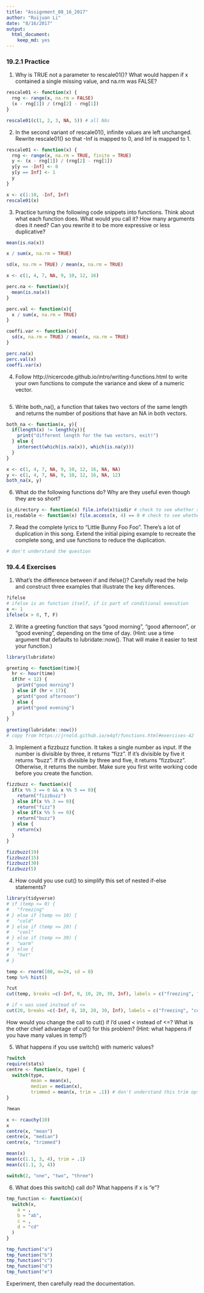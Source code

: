 ```yaml
---
title: "Assignment_08_16_2017"
author: "Ruijuan Li"
date: "8/16/2017"
output: 
  html_document: 
    keep_md: yes
---
```


### 19.2.1 Practice

1) Why is TRUE not a parameter to rescale01()? What would happen if x contained a single missing value, and na.rm was FALSE?
```r
rescale01 <- function(x) {
  rng <- range(x, na.rm = FALSE)
  (x - rng[1]) / (rng[2] - rng[1])
}

rescale01(c(1, 2, 3, NA, 5)) # all NAs
```

2) In the second variant of rescale01(), infinite values are left unchanged. Rewrite rescale01() so that -Inf is mapped to 0, and Inf is mapped to 1.
```r
rescale01 <- function(x) {
  rng <- range(x, na.rm = TRUE, finite = TRUE)
  y <- (x - rng[1]) / (rng[2] - rng[1])
  y[y == -Inf] <- 0
  y[y == Inf] <- 1
  y
}

x <- c(1:10, -Inf, Inf)
rescale01(x) 
```

3) Practice turning the following code snippets into functions. Think about what each function does. What would you call it? How many arguments does it need? Can you rewrite it to be more expressive or less duplicative?

```r
mean(is.na(x))

x / sum(x, na.rm = TRUE)

sd(x, na.rm = TRUE) / mean(x, na.rm = TRUE)
```

```r
x <- c(1, 4, 7, NA, 9, 10, 12, 16)

perc.na <- function(x){
  mean(is.na(x))
}

perc.val <- function(x){
  x / sum(x, na.rm = TRUE)
}  

coeffi.var <- function(x){
  sd(x, na.rm = TRUE) / mean(x, na.rm = TRUE)
} 

perc.na(x)
perc.val(x)
coeffi.var(x)
```

4) Follow http://nicercode.github.io/intro/writing-functions.html to write your own functions to compute the variance and skew of a numeric vector.
```r

```


5) Write both_na(), a function that takes two vectors of the same length and returns the number of positions that have an NA in both vectors.
```r
both_na <- function(x, y){
  if(length(x) != length(y)){
    print("different length for the two vectors, exit!")
  } else {
    intersect(which(is.na(x)), which(is.na(y)))
  }
}

x <- c(1, 4, 7, NA, 9, 10, 12, 16, NA, NA)
y <- c(1, 4, 7, NA, 9, 10, 12, 16, NA, 12)
both_na(x, y)
```

6) What do the following functions do? Why are they useful even though they are so short?

```r
is_directory <- function(x) file.info(x)$isdir # check to see whether x is a directory
is_readable <- function(x) file.access(x, 4) == 0 # check to see whether x is readable
```

7) Read the complete lyrics to “Little Bunny Foo Foo”. There’s a lot of duplication in this song. Extend the initial piping example to recreate the complete song, and use functions to reduce the duplication.
```r
# don't understand the question 
```

### 19.4.4 Exercises

1) What’s the difference between if and ifelse()? Carefully read the help and construct three examples that illustrate the key differences.
```r
?ifelse
# ifelse is an function itself, if is part of conditional execution  
x <- 1
ifelse(x > 0, T, F)
```

2) Write a greeting function that says “good morning”, “good afternoon”, or “good evening”, depending on the time of day. (Hint: use a time argument that defaults to lubridate::now(). That will make it easier to test your function.)
```r
library(lubridate)

greeting <- function(time){
  hr <- hour(time)
  if(hr < 12) {
    print("good morning")
  } else if (hr < 17){
    print("good afternoon")
  } else {
    print("good evening")
  }
}

greeting(lubridate::now())
# copy from https://jrnold.github.io/e4qf/functions.html#exercises-42 
```

3) Implement a fizzbuzz function. It takes a single number as input. If the number is divisible by three, it returns “fizz”. If it’s divisible by five it returns “buzz”. If it’s divisible by three and five, it returns “fizzbuzz”. Otherwise, it returns the number. Make sure you first write working code before you create the function.
```r
fizzbuzz <- function(x){
  if(x %% 3 == 0 && x %% 5 == 0){
    return("fizzbuzz")
  } else if(x %% 3 == 0){
    return("fizz")
  } else if(x %% 5 == 0){ 
    return("buzz")
  } else {
    return(x)
  }
}

fizzbuzz(19)
fizzbuzz(15)
fizzbuzz(30)
fizzbuzz(5)
```

4) How could you use cut() to simplify this set of nested if-else statements?
```r
library(tidyverse)
# if (temp <= 0) {
#   "freezing"
# } else if (temp <= 10) {
#   "cold"
# } else if (temp <= 20) {
#   "cool"
# } else if (temp <= 30) {
#   "warm"
# } else {
#   "hot"
# }

temp <- rnorm(100, m=24, sd = 8) 
temp %>% hist()

?cut
cut(temp, breaks =c(-Inf, 0, 10, 20, 30, Inf), labels = c("freezing", "cold", "cool", "warm", "hot")) # copy & paste from https://jrnold.github.io/e4qf/functions.html#exercises-42

# if < was used instead of <=
cut(20, breaks =c(-Inf, 0, 10, 20, 30, Inf), labels = c("freezing", "cold", "cool", "warm", "hot"), right = F)
``` 
How would you change the call to cut() if I’d used < instead of <=? What is the other chief advantage of cut() for this problem? (Hint: what happens if you have many values in temp?)

5) What happens if you use switch() with numeric values?
```r
?switch
require(stats)
centre <- function(x, type) {
  switch(type,
         mean = mean(x),
         median = median(x),
         trimmed = mean(x, trim = .1)) # don't understand this trim option 
}

?mean

x <- rcauchy(10)
x
centre(x, "mean")
centre(x, "median")
centre(x, "trimmed")

mean(x)
mean(c(1.1, 3, 4), trim = .1)
mean(c(1.1, 3, 4))

switch(2, "one", "two", "three")
```

6) What does this switch() call do? What happens if x is “e”?
```r
tmp_function <- function(x){
  switch(x, 
    a = ,
    b = "ab",
    c = ,
    d = "cd"
  )
} 

tmp_function("a")
tmp_function("b")
tmp_function("c")
tmp_function("d")
tmp_function("e")
``` 
Experiment, then carefully read the documentation.










